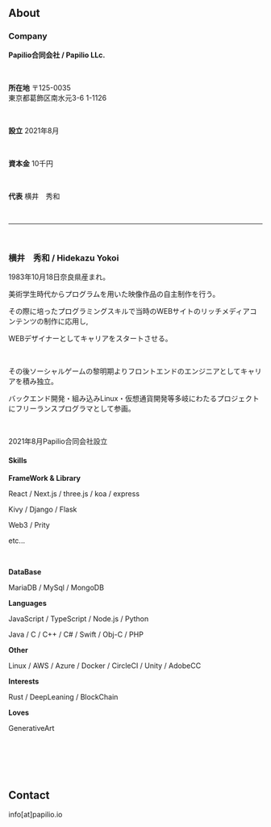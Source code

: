 
<BaseLayout>
<section style={{"textAlign":"center"}}>

# About

### Company

**Papilio合同会社 / Papilio LLc.**

<br />
<p>
<strong>所在地</strong>
〒125-0035<br />
東京都葛飾区南水元3-6 1-1126
</p>
<br />
<p>
<strong>設立</strong> 2021年8月
</p>

<br />
<p>
<strong>資本金</strong> 10千円
</p>

<br />
<p>
<strong>代表</strong> 横井　秀和
</p>


<br />
<hr />
<br />


### 横井　秀和 / Hidekazu Yokoi

1983年10月18日奈良県産まれ。 

美術学生時代からプログラムを用いた映像作品の自主制作を行う。 

その際に培ったプログラミングスキルで当時のWEBサイトのリッチメディアコンテンツの制作に応用し, 

WEBデザイナーとしてキャリアをスタートさせる。 

<br />

その後ソーシャルゲームの黎明期よりフロントエンドのエンジニアとしてキャリアを積み独立。 

バックエンド開発・組み込みLinux・仮想通貨開発等多岐にわたるプロジェクトにフリーランスプログラマとして参画。

<br />

2021年8月Papilio合同会社設立

#### Skills 

**FrameWork & Library** 

React / Next.js / three.js / koa / express 

Kivy / Django / Flask 

Web3 / Prity 

etc... 
 
<br />

**DataBase** 

MariaDB / MySql / MongoDB

**Languages**

JavaScript / TypeScript / Node.js / Python 

Java / C / C++ / C# / Swift / Obj-C / PHP

**Other**

Linux / AWS / Azure / Docker / CircleCI / Unity / AdobeCC

**Interests**

Rust / DeepLeaning / BlockChain

**Loves**

GenerativeArt

<br />
<br />
<br />
<br />

# Contact

info[at]papilio.io


</section>

</BaseLayout>